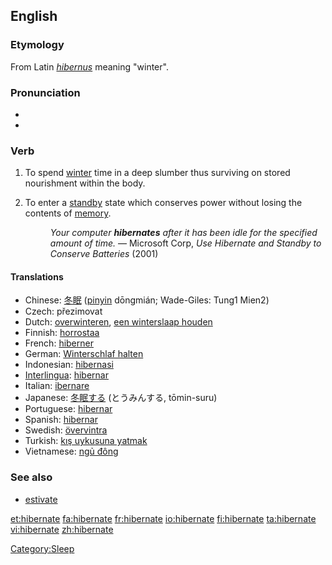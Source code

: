 ==English==

===Etymology===
From Latin ''[[hibernus]]'' meaning "winter".

===Pronunciation===
* {{SAMPA|/"haIb@%neIt/}}
* {{IPA|/ˈhaɪbəˌneɪt/}}

===Verb===
{{en-verb|hibernat|ing}}

# {{intransitive}} To spend [[winter]] time in a deep slumber thus surviving on stored nourishment within the body.
# {{intransitive}} {{computing}} To enter a [[standby]] state which conserves power without losing the contents of [[memory]].
#:''Your computer '''hibernates''' after it has been idle for the specified amount of time.'' &mdash; Microsoft Corp, ''Use Hibernate and Standby to Conserve Batteries'' (2001)

====Translations====
* Chinese: [[冬眠]] ([[pinyin]] dōngmián; Wade-Giles: Tung1 Mien2)
* Czech: přezimovat
* Dutch: [[overwinteren]], [[een winterslaap houden]]
* Finnish: [[horrostaa]]
* French: [[hiberner]]
* German: [[Winterschlaf halten]]
* Indonesian: [[hibernasi]]
* [[Interlingua]]: [[hibernar]]
* Italian: [[ibernare]]
* Japanese: [[冬眠]]する (とうみんする, tōmin-suru)
* Portuguese: [[hibernar]]
* Spanish: [[hibernar]]
* Swedish: [[övervintra]]
* Turkish: [[kış uykusuna yatmak]]
* Vietnamese: [[ngủ đông]]

===See also===
* [[estivate]]

[[Category:Sleep]]

[[et:hibernate]]
[[fa:hibernate]]
[[fr:hibernate]]
[[io:hibernate]]
[[fi:hibernate]]
[[ta:hibernate]]
[[vi:hibernate]]
[[zh:hibernate]]